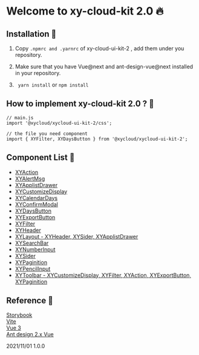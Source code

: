 
<Meta title="Doc/Readme" />

# Welcome to xy-cloud-kit 2.0 🔥
## Installation 📗
1. Copy `.npmrc and .yarnrc` of xy-cloud-ui-kit-2 , add them under you repository.  
1. Make sure that you have Vue@next and ant-design-vue@next installed in your repository.    

1. ` yarn install`   or   `npm install`

## How to implement xy-cloud-kit 2.0 ? 🙋

```
// main.js
import '@xycloud/xycloud-ui-kit-2/css';
```
```
// the file you need component
import { XYFilter, XYDaysButton } from '@xycloud/xycloud-ui-kit-2';

```
## Component List 🍱
* [XYAction](?path=/story/ui-kit-actionbutton--default)
* [XYAlertMsg](?path=/story/ui-kit-alertmsg--default)
* [XYApplistDrawer](?path=/story/ui-kit-layout-applistdrawer--default)
* [XYCustomizeDisplay](?path=/story/ui-kit-customizedisplay--default)
* [XYCalendarDays](?path=/story/ui-kit-calendardays--default)
* [XYConfirmModal](?path=/story/ui-kit-confirmmodal--default)
* [XYDaysButton](?path=/story/ui-kit-days--default)
* [XYExportButton](?path=/story/ui-kit-exportexcelbutton--default)
* [XYFilter](?path=/story/ui-kit-filter--default)
* [XYHeader](?path=/story/ui-kit-layout-header--default)
* [XYLayout - XYHeader, XYSider, XYApplistDrawer](?path=/story/ui-kit-layout-applayout--default)
* [XYSearchBar](?path=/story/ui-kit-searchbar--default)
* [XYNumberInput](?path=/story/ui-kit-numberinput--default)
* [XYSider](?path=/story/ui-kit-layout-sider--dark)
* [XYPaginition](?path=/story/ui-kit-pagination--default)
* [XYPencilInput](?path=/story/ui-kit-pencilinput--default)
* [XYToolbar - XYCustomizeDisplay, XYFilter, XYAction, XYExportButton, XYPaginition](?path=/story/ui-kit-toolbar--default)

## Reference 🦄

[Storybook](https://storybook.js.org/docs/vue/get-started/introduction)   
[Vite](https://vitejs.dev/)   
[Vue 3](https://v3.vuejs.org/guide/introduction.html)   
[Ant design 2.x Vue](https://2x.antdv.com/components/overview/)   

2021/11/01 1.0.0
